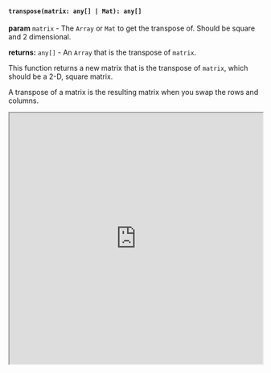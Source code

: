 

#### `transpose(matrix: any[] | Mat): any[]`

**param** `matrix` - The `Array` or `Mat` to get the transpose of. Should be square and 2 dimensional.

**returns:** `any[]` - An `Array` that is the transpose of `matrix`.

This function returns a new matrix that is the transpose of `matrix`, which should be a 2-D, square matrix. 

A transpose of a matrix is the resulting matrix when you swap the rows and columns.

<iframe src="https://hlab.app/s/docs/hbook_transpose"
    width="100%"
    height="500px"/>
